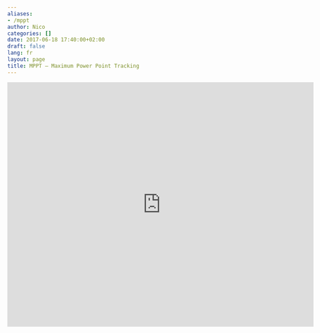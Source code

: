 ```yaml
---
aliases:
- /mppt
author: Nico
categories: []
date: 2017-06-18 17:40:00+02:00
draft: false
lang: fr
layout: page
title: MPPT — Maximum Power Point Tracking
---
```


<iframe scrolling="no" title="The Effects of Luminosity and Temperature on the Electrical Parameters of Solar Cells." src="https://www.geogebra.org/material/iframe/id/xeA3xZfH/width/698/height/558/border/888888/smb/false/stb/false/stbh/false/ai/false/asb/false/sri/true/rc/false/ld/false/sdz/true/ctl/false" width="698px" height="558px" style="border:0px;"> </iframe>

<!--
<iframe style="border: none; width: 100%; height: 2000px;"  scrolling="no" src="https://www.geogebra.org/m/TnFd8m6V"></iframe>
-->

<script src="/js/prev_next_links.js"></script>
<script src="/js/prev_next_buttons.js"></script>

    